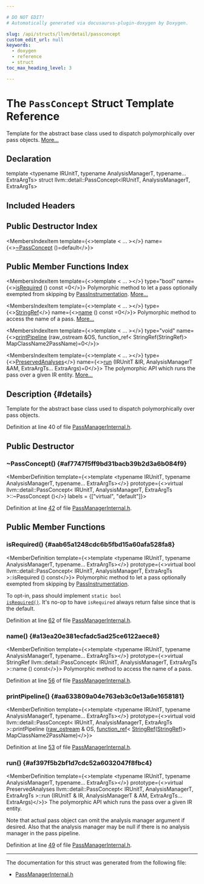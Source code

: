 ```yaml
---

# DO NOT EDIT!
# Automatically generated via docusaurus-plugin-doxygen by Doxygen.

slug: /api/structs/llvm/detail/passconcept
custom_edit_url: null
keywords:
  - doxygen
  - reference
  - struct
toc_max_heading_level: 3

---
```





# The `PassConcept` Struct Template Reference

<DoxygenPage pluginConfig={pluginConfig}>

Template for the abstract base class used to dispatch polymorphically over pass objects. <a href="#details">More...</a>

## Declaration

<CodeBlock>template &lt;typename IRUnitT, typename AnalysisManagerT, typename... ExtraArgTs&gt;
struct llvm::detail::PassConcept&lt;IRUnitT, AnalysisManagerT, ExtraArgTs&gt;</CodeBlock>

## Included Headers

<IncludesList>
<IncludesListItem
  filePath="llvm/IR/PassManagerInternal.h"
  permalink="/docs/api/files/include/include/llvm/include/llvm/ir/passmanagerinternal-h"
  isLocal="true" />
</IncludesList>

## Public Destructor Index

<MembersIndex>

<MembersIndexItem
  template={<>template &lt; ... &gt;</>}
  name={<><a href="#af7747f5ff9bd31bacb39b2d3a6b084f9">~PassConcept</a> ()=default</>}>
</MembersIndexItem>

</MembersIndex>

## Public Member Functions Index

<MembersIndex>

<MembersIndexItem
  template={<>template &lt; ... &gt;</>}
  type="bool"
  name={<><a href="#aab65a1248cdc6b5fbd15a60afa528fa8">isRequired</a> () const =0</>}>
Polymorphic method to let a pass optionally exempted from skipping by <a href="/docs/api/classes/llvm/passinstrumentation">PassInstrumentation</a>. <a href="#aab65a1248cdc6b5fbd15a60afa528fa8">More...</a>
</MembersIndexItem>

<MembersIndexItem
  template={<>template &lt; ... &gt;</>}
  type={<><a href="/docs/api/classes/llvm/stringref">StringRef</a></>}
  name={<><a href="#a13ea20e381ecfadc5ad25ce6122aece8">name</a> () const =0</>}>
Polymorphic method to access the name of a pass. <a href="#a13ea20e381ecfadc5ad25ce6122aece8">More...</a>
</MembersIndexItem>

<MembersIndexItem
  template={<>template &lt; ... &gt;</>}
  type="void"
  name={<><a href="#aa633809a04e763eb3c0e13a6e1658181">printPipeline</a> (raw&#95;ostream &amp;OS, function&#95;ref&lt; StringRef(StringRef)&gt; MapClassName2PassName)=0</>}>
</MembersIndexItem>

<MembersIndexItem
  template={<>template &lt; ... &gt;</>}
  type={<><a href="/docs/api/classes/llvm/preservedanalyses">PreservedAnalyses</a></>}
  name={<><a href="#af397f5b2bf1d7cdc52a6032047f8fbc4">run</a> (IRUnitT &amp;IR, AnalysisManagerT &amp;AM, ExtraArgTs... ExtraArgs)=0</>}>
The polymorphic API which runs the pass over a given IR entity. <a href="#af397f5b2bf1d7cdc52a6032047f8fbc4">More...</a>
</MembersIndexItem>

</MembersIndex>

## Description {#details}

Template for the abstract base class used to dispatch polymorphically over pass objects.

Definition at line 40 of file <a href="/docs/api/files/include/include/llvm/include/llvm/ir/passmanagerinternal-h">PassManagerInternal.h</a>.

<SectionDefinition>

## Public Destructor

### ~PassConcept() {#af7747f5ff9bd31bacb39b2d3a6b084f9}

<MemberDefinition
  template={<>template &lt;typename IRUnitT, typename AnalysisManagerT, typename... ExtraArgTs&gt;</>}
  prototype={<>virtual llvm::detail::PassConcept&lt; IRUnitT, AnalysisManagerT, ExtraArgTs &gt;::~PassConcept ()</>}
  labels = {["virtual", "default"]}>

Definition at line <a href="/docs/api/files/include/include/llvm/include/llvm/ir/passmanagerinternal-h/#l00042">42</a> of file <a href="/docs/api/files/include/include/llvm/include/llvm/ir/passmanagerinternal-h">PassManagerInternal.h</a>.
</MemberDefinition>

</SectionDefinition>

<SectionDefinition>

## Public Member Functions

### isRequired() {#aab65a1248cdc6b5fbd15a60afa528fa8}

<MemberDefinition
  template={<>template &lt;typename IRUnitT, typename AnalysisManagerT, typename... ExtraArgTs&gt;</>}
  prototype={<>virtual bool llvm::detail::PassConcept&lt; IRUnitT, AnalysisManagerT, ExtraArgTs &gt;::isRequired () const</>}>
Polymorphic method to let a pass optionally exempted from skipping by <a href="/docs/api/classes/llvm/passinstrumentation">PassInstrumentation</a>.

To opt-in, pass should implement <code>static bool <a href="#aab65a1248cdc6b5fbd15a60afa528fa8">isRequired()</a></code>. It&#39;s no-op to have <code>isRequired</code> always return false since that is the default.

Definition at line <a href="/docs/api/files/include/include/llvm/include/llvm/ir/passmanagerinternal-h/#l00062">62</a> of file <a href="/docs/api/files/include/include/llvm/include/llvm/ir/passmanagerinternal-h">PassManagerInternal.h</a>.
</MemberDefinition>

### name() {#a13ea20e381ecfadc5ad25ce6122aece8}

<MemberDefinition
  template={<>template &lt;typename IRUnitT, typename AnalysisManagerT, typename... ExtraArgTs&gt;</>}
  prototype={<>virtual StringRef llvm::detail::PassConcept&lt; IRUnitT, AnalysisManagerT, ExtraArgTs &gt;::name () const</>}>
Polymorphic method to access the name of a pass.

Definition at line <a href="/docs/api/files/include/include/llvm/include/llvm/ir/passmanagerinternal-h/#l00056">56</a> of file <a href="/docs/api/files/include/include/llvm/include/llvm/ir/passmanagerinternal-h">PassManagerInternal.h</a>.
</MemberDefinition>

### printPipeline() {#aa633809a04e763eb3c0e13a6e1658181}

<MemberDefinition
  template={<>template &lt;typename IRUnitT, typename AnalysisManagerT, typename... ExtraArgTs&gt;</>}
  prototype={<>virtual void llvm::detail::PassConcept&lt; IRUnitT, AnalysisManagerT, ExtraArgTs &gt;::printPipeline (<a href="/docs/api/classes/llvm/raw-ostream">raw&#95;ostream</a> &amp; OS, <a href="/docs/api/classes/llvm/function-ref">function&#95;ref</a>&lt; <a href="/docs/api/classes/llvm/stringref">StringRef</a>(<a href="/docs/api/classes/llvm/stringref">StringRef</a>)&gt; MapClassName2PassName)</>}>

Definition at line <a href="/docs/api/files/include/include/llvm/include/llvm/ir/passmanagerinternal-h/#l00053">53</a> of file <a href="/docs/api/files/include/include/llvm/include/llvm/ir/passmanagerinternal-h">PassManagerInternal.h</a>.
</MemberDefinition>

### run() {#af397f5b2bf1d7cdc52a6032047f8fbc4}

<MemberDefinition
  template={<>template &lt;typename IRUnitT, typename AnalysisManagerT, typename... ExtraArgTs&gt;</>}
  prototype={<>virtual PreservedAnalyses llvm::detail::PassConcept&lt; IRUnitT, AnalysisManagerT, ExtraArgTs &gt;::run (IRUnitT &amp; IR, AnalysisManagerT &amp; AM, ExtraArgTs... ExtraArgs)</>}>
The polymorphic API which runs the pass over a given IR entity.

Note that actual pass object can omit the analysis manager argument if desired. Also that the analysis manager may be null if there is no analysis manager in the pass pipeline.

Definition at line <a href="/docs/api/files/include/include/llvm/include/llvm/ir/passmanagerinternal-h/#l00049">49</a> of file <a href="/docs/api/files/include/include/llvm/include/llvm/ir/passmanagerinternal-h">PassManagerInternal.h</a>.
</MemberDefinition>

</SectionDefinition>

<hr/>

The documentation for this struct was generated from the following file:

<ul>
<li><a href="/docs/api/files/include/include/llvm/include/llvm/ir/passmanagerinternal-h">PassManagerInternal.h</a></li>
</ul>

</DoxygenPage>
